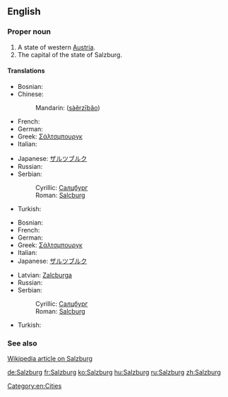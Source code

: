 ==English==

===Proper noun===
{{wikipedia}}
{{en-proper noun}}

# A state of western [[Austria]].
# The capital of the state of Salzburg.

====Translations====
{{trans-top|state}}
* Bosnian: {{t-|bs|Salcburg|m}}
* Chinese:
*: Mandarin: {{zh-ts|薩爾茲堡|萨尔茲堡}} ([[sà]][[ěr]][[zī]][[bǎo]])
* French: {{t-|fr|Salzbourg}}
* German: {{t+|de|Salzburg}}
* Greek: [[Σάλτσμπουργκ]]
* Italian: {{t-|it|Salisburgo}}
{{trans-mid}}
* Japanese: [[ザルツブルク]]
* Russian: {{t|ru|Зальцбург|m|tr=zál'cburg}}
* Serbian:
*: Cyrillic: [[Салцбург]] {{m}}
*: Roman: [[Salcburg]] {{m}}
* Turkish: {{t-|tr|Salzburg}}
{{trans-bottom}}

{{trans-top|capital}}
* Bosnian: {{t-|bs|Salcburg|m}}
* French: {{t-|fr|Salzbourg}}
* German: {{t+|de|Salzburg}}
* Greek: [[Σάλτσμπουργκ]]
* Italian: {{t-|it|Salisburgo|f}}
* Japanese: [[ザルツブルク]]
{{trans-mid}}
* Latvian: [[Zalcburga]] {{f}}
* Russian: {{t|ru|Зальцбург|m|tr=zál'cburg}}
* Serbian:
*: Cyrillic: [[Салцбург]] {{m}}
*: Roman: [[Salcburg]] {{m}}
* Turkish: {{t-|tr|Salzburg}}
{{trans-bottom}}

===See also===
[[w:Salzburg|Wikipedia article on Salzburg]]

[[Category:en:Cities]]

[[de:Salzburg]]
[[fr:Salzburg]]
[[ko:Salzburg]]
[[hu:Salzburg]]
[[ru:Salzburg]]
[[zh:Salzburg]]